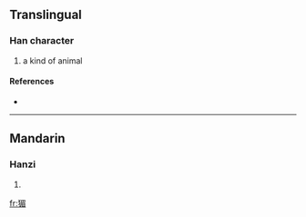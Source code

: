 ==Translingual==

===Han character===
{{Han char|rn=94|rad=犬|as=09|sn=12|four=|canj=大竹日竹山 (KHAHU)}}

# a kind of animal

====References====
* {{Han ref|kx=0716.040|dkj=20561|hdz=21361.010|uh=7338|ud=29496}}

----

==Mandarin==

===Hanzi===
{{cmn-hanzi|pin=[[méi]] ([[mei2]])|wg=mei<sup>2</sup>}}

# {{defn|Mandarin}}

[[fr:猸]]